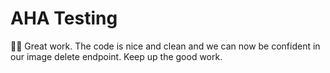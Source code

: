 # AHA Testing

👨‍💼 Great work. The code is nice and clean and we can now be confident in our
image delete endpoint. Keep up the good work.
